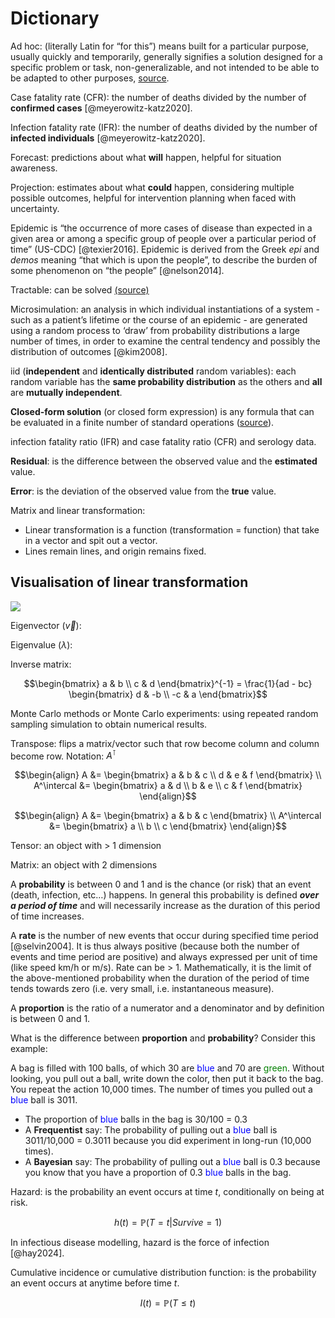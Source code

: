 # Dictionary

Ad hoc: (literally Latin for "for this") means built for a particular purpose, usually quickly and temporarily, generally signifies a solution designed for a specific problem or task, non-generalizable, and not intended to be able to be adapted to other purposes, [source](https://math.stackexchange.com/questions/203254/the-usage-of-ad-hoc-vs-a-priori-in-mathematical-papers).

::: {#def-cfr}
Case fatality rate (CFR): the number of deaths divided by the number of **confirmed cases** [@meyerowitz-katz2020].
:::

::: {#def-ifr}
Infection fatality rate (IFR): the number of deaths divided by the number of **infected individuals** [@meyerowitz-katz2020].
:::

::: {#def-forecast}
Forecast: predictions about what **will** happen, helpful for situation awareness.
:::

::: {#def-projection}
Projection: estimates about what **could** happen, considering multiple possible outcomes, helpful for intervention planning when faced with uncertainty.
:::

::: {#def-epidemic}
Epidemic is "the occurrence of more cases of disease than expected in a given area or among a specific group of people over a particular period of time" (US-CDC) [@texier2016]. Epidemic is derived from the Greek *epi* and *demos* meaning "that which is upon the people", to describe the burden of some phenomenon on "the people" [@nelson2014].
:::

::: {#def-tractable}
Tractable: can be solved [(source)](https://en.wikipedia.org/wiki/Tractable)
:::

::: {#def-micsim}
Microsimulation: an analysis in which individual instantiations of a system - such as a patient's lifetime or the course of an epidemic - are generated using a random process to 'draw' from probability distributions a large number of times, in order to examine the central tendency and possibly the distribution of outcomes [@kim2008].
:::

::: {#def-iid}
iid (**independent** and **identically distributed** random variables): each random variable has the **same probability distribution** as the others and **all** are **mutually independent**.
:::

::: {#def-closedform-sol}
**Closed-form solution** (or closed form expression) is any formula that can be evaluated in a finite number of standard operations ([source](https://riskencyclopedia.com/articles/closed_form_solution/)).
:::

infection fatality ratio (IFR) and case fatality ratio (CFR) and serology data.

::: {#def-residual}
**Residual**: is the difference between the observed value and the **estimated** value.
:::

::: {#def-error}
**Error**: is the deviation of the observed value from the **true** value.
:::

Matrix and linear transformation:

-   Linear transformation is a function (transformation = function) that take in a vector and spit out a vector.
-   Lines remain lines, and origin remains fixed.

::: {.callout-note collapse="true"}
## Visualisation of linear transformation

![](img/dict/litrans.webp)
:::

Eigenvector ($\vec{v}$):

Eigenvalue ($\lambda$):

::: {#def-inv-matrix}
Inverse matrix:

$$\begin{bmatrix} a & b \\ c & d \end{bmatrix}^{-1} = \frac{1}{ad - bc} \begin{bmatrix} d & -b \\ -c & a \end{bmatrix}$$
:::

::: {#def-monte-carlo}
Monte Carlo methods or Monte Carlo experiments: using repeated random sampling simulation to obtain numerical results.
:::

Transpose: flips a matrix/vector such that row become column and column become row. Notation: $A^\intercal$

$$\begin{align}
A &= \begin{bmatrix} a & b & c \\ d & e & f \end{bmatrix} \\
A^\intercal &= \begin{bmatrix} a & d \\ b & e \\ c & f \end{bmatrix}
\end{align}$$

$$\begin{align}
A &= \begin{bmatrix} a & b & c \end{bmatrix} \\
A^\intercal &= \begin{bmatrix} a \\ b \\ c \end{bmatrix}
\end{align}$$

Tensor: an object with > 1 dimension

Matrix: an object with 2 dimensions

A **probability** is between 0 and 1 and is the chance (or risk) that an event (death, infection, etc...) happens. In general this probability is defined ***over a period of time*** and will necessarily increase as the duration of this period of time increases.

::: {#def-rate}
A **rate** is the number of new events that occur during specified time period [@selvin2004]. It is thus always positive (because both the number of events and time period are positive) and always expressed per unit of time (like speed km/h or m/s). Rate can be \> 1. Mathematically, it is the limit of the above-mentioned probability when the duration of the period of time tends towards zero (i.e. very small, i.e. instantaneous measure).
:::

A **proportion** is the ratio of a numerator and a denominator and by definition is between 0 and 1.

What is the difference between **proportion** and **probability**? Consider this example:

A bag is filled with 100 balls, of which 30 are [blue]{style="color: blue"} and 70 are [green]{style="color: green"}. Without looking, you pull out a ball, write down the color, then put it back to the bag. You repeat the action 10,000 times. The number of times you pulled out a [blue]{style="color: blue"} ball is 3011.

- The proportion of [blue]{style="color: blue"} balls in the bag is 30/100 = 0.3
- A **Frequentist** say: The probability of pulling out a [blue]{style="color: blue"} ball is 3011/10,000 = 0.3011 because you did experiment in long-run (10,000 times).
- A **Bayesian** say: The probability of pulling out a [blue]{style="color: blue"} ball is 0.3 because you know that you have a proportion of 0.3 [blue]{style="color: blue"} balls in the bag.

::: {#def-hazard}
Hazard: is the probability an event occurs at time $t$, conditionally on being at risk.

$$h(t) = \mathbb{P}(T = t|Survive = 1)$$

In infectious disease modelling, hazard is the force of infection [@hay2024].

:::

::: {#def-cum-inc}
Cumulative incidence or cumulative distribution function: is the probability an event occurs at anytime before time $t$.

$$I(t) = \mathbb{P}(T \leq t)$$
:::

